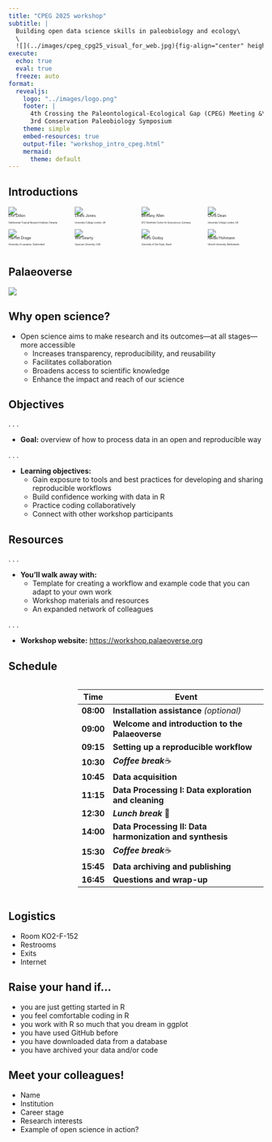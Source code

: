 ---
title: "CPEG 2025 workshop"
subtitle: |
  Building open data science skills in paleobiology and ecology\
  \
  ![](../images/cpeg_cpg25_visual_for_web.jpg){fig-align="center" height=250}\
execute:
  echo: true
  eval: true
  freeze: auto
format: 
  revealjs:
    logo: "../images/logo.png"
    footer: |
      4th Crossing the Paleontological-Ecological Gap (CPEG) Meeting &\
      3rd Conservation Paleobiology Symposium
    theme: simple
    embed-resources: true
    output-file: "workshop_intro_cpeg.html"
    mermaid:
      theme: default
---


## Introductions

::: {.columns .h4}
::: {.column width="20%"}
![](../images/Erin.png)
<p style="font-size: 50%; margin-top: -0.4em;">Erin Dillon</p>
<p style="font-size: 30%; margin-top: -0.1em;min-height: 2.5em;">Smithsonian Tropical Research Institute, Panama</p>

![](../images/Harriet.jpg)
<p style="font-size: 50%; margin-top: -0.4em;">Harriet Drage</p>
<p style="font-size: 30%; margin-top: -0.1em;min-height: 2.5em;">University of Lausanne, Switzerland</p>
:::

::: {.column width="20%"}
![](../images/Lewis.JPG)
<p style="font-size: 50%; margin-top: -0.4em;">Lewis Jones</p>
<p style="font-size: 30%; margin-top: -0.1em;min-height: 2.5em;">University College London, UK</p>

![](../images/Will.jpg)
<p style="font-size: 50%; margin-top: -0.4em;">Will Gearty</p>
<p style="font-size: 30%; margin-top: -0.1em;min-height: 2.5em;">Syracuse University, USA</p>
:::

::: {.column width="20%"}
![](../images/Bethany.jpeg)
<p style="font-size: 50%; margin-top: -0.4em;">Bethany Allen</p>
<p style="font-size: 30%; margin-top: -0.1em;min-height: 2.5em;">GFZ Helmholtz Centre for Geosciences, Germany</p>

![](../images/Pedro.jpeg)
<p style="font-size: 50%; margin-top: -0.4em;">Pedro Godoy</p>
<p style="font-size: 30%; margin-top: -0.1em;min-height: 2.5em;">University of São Paulo, Brazil</p>
:::

::: {.column width="20%"}
![](../images/Chris.jpeg)
<p style="font-size: 50%; margin-top: -0.4em;">Chris Dean</p>
<p style="font-size: 30%; margin-top: -0.1em;min-height: 2.5em;">University College London, UK</p>

![](../images/Niklas.png)
<p style="font-size: 50%; margin-top: -0.4em;">Niklas Hohmann</p>
<p style="font-size: 30%; margin-top: -0.1em;min-height: 2.5em;">Utrecht University, Netherlands</p>
:::
:::

## Palaeoverse

![](../images/palaeoverse_intro.png)

## Why open science?

::: {.incremental}

- Open science aims to make research and its outcomes—at all stages—more accessible
    - Increases transparency, reproducibility, and reusability
    - Facilitates collaboration
    - Broadens access to scientific knowledge
    - Enhance the impact and reach of our science
:::

## Objectives

. . .

- **Goal:** overview of how to process data in an open and reproducible way

. . .

- **Learning objectives:**
    -  Gain exposure to tools and best practices for developing and sharing reproducible workflows
    -  Build confidence working with data in R
    -  Practice coding collaboratively
    -  Connect with other workshop participants
    

## Resources

. . .

- **You'll walk away with:**
    -  Template for creating a workflow and example code that you can adapt to your own work
    -  Workshop materials and resources
    -  An expanded network of colleagues
    
. . .

- **Workshop website:** <https://workshop.palaeoverse.org>

## Schedule

::: {.columns .h3}

::: {.column width="20%"}

:::

::: {.column width="70%"}
<div style="font-size: 60%;">
| Time      | Event                                                     |
|-----------|-----------------------------------------------------------|
| **08:00** | **Installation assistance** *(optional)*                  |
| **09:00** | **Welcome and introduction to the Palaeoverse**           |
| **09:15** | **Setting up a reproducible workflow**                    |
| **10:30** | ***Coffee break***☕                                     |
| **10:45** | **Data acquisition**                                      |
| **11:15** | **Data Processing I: Data exploration and cleaning**      |
| **12:30** | ***Lunch break*** 🥪                                     |
| **14:00** | **Data Processing II: Data harmonization and synthesis**  |
| **15:30** | ***Coffee break***☕                                     |
| **15:45** | **Data archiving and publishing**                         |
| **16:45** | **Questions and wrap-up**                                 |

</div>

:::

:::



## Logistics

- Room KO2-F-152
- Restrooms
- Exits
- Internet

## Raise your hand if...

::: {.incremental}

- you are just getting started in R
- you feel comfortable coding in R
- you work with R so much that you dream in ggplot
- you have used GitHub before
- you have downloaded data from a database
- you have archived your data and/or code

:::

## Meet your colleagues!

- Name
- Institution
- Career stage
- Research interests
- Example of open science in action?

